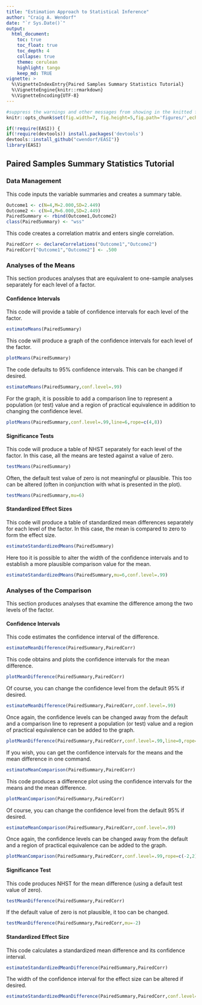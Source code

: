 ```yaml
---
title: "Estimation Approach to Statistical Inference"
author: "Craig A. Wendorf"
date: "`r Sys.Date()`"
output:
  html_document:
    toc: true
    toc_float: true
    toc_depth: 4
    collapse: true
    theme: cerulean
    highlight: tango
    keep_md: TRUE
vignette: >
  %\VignetteIndexEntry{Paired Samples Summary Statistics Tutorial}
  %\VignetteEngine{knitr::rmarkdown}
  %\VignetteEncoding{UTF-8}
---
```


```r
#suppress the warnings and other messages from showing in the knitted file.
knitr::opts_chunk$set(fig.width=7, fig.height=5,fig.path='figures/',echo=TRUE,warning=FALSE,message=FALSE)
```

```r
if(!require(EASI)) {
if(!require(devtools)) install.packages('devtools')
devtools::install_github("cwendorf/EASI")}
library(EASI)
```

## Paired Samples Summary Statistics Tutorial

### Data Management

This code inputs the variable summaries and creates a summary table.
```r
Outcome1 <- c(N=4,M=2.000,SD=2.449)
Outcome2 <- c(N=4,M=6.000,SD=2.449)
PairedSummary <- rbind(Outcome1,Outcome2)
class(PairedSummary) <- "wss"
```

This code creates a correlation matrix and enters single correlation.
```r
PairedCorr <- declareCorrelations("Outcome1","Outcome2")
PairedCorr["Outcome1","Outcome2"] <- .500
```
 
### Analyses of the Means

This section produces analyses that are equivalent to one-sample analyses separately for each level of a factor.

#### Confidence Intervals

This code will provide a table of confidence intervals for each level of the factor.
```r
estimateMeans(PairedSummary)
```

This code will produce a graph of the confidence intervals for each level of the factor.
```r
plotMeans(PairedSummary)
```

The code defaults to 95% confidence intervals. This can be changed if desired.
```r
estimateMeans(PairedSummary,conf.level=.99)
```

For the graph, it is possible to add a comparison line to represent a population (or test) value and a region of practical equivalence in addition to changing the confidence level.
```r
plotMeans(PairedSummary,conf.level=.99,line=6,rope=c(4,8))
```

#### Significance Tests

This code will produce a table of NHST separately for each level of the factor. In this case, all the means are tested against a value of zero.
```r
testMeans(PairedSummary)
```

Often, the default test value of zero is not meaningful or plausible. This too can be altered (often in conjunction with what is presented in the plot).
```r
testMeans(PairedSummary,mu=6)
```

#### Standardized Effect Sizes

This code will produce a table of standardized mean differences separately for each level of the factor. In this case, the mean is compared to zero to form the effect size.
```r
estimateStandardizedMeans(PairedSummary)
```

Here too it is possible to alter the width of the confidence intervals and to establish a more plausible comparison value for the mean.
```r
estimateStandardizedMeans(PairedSummary,mu=6,conf.level=.99)
```

### Analyses of the Comparison

This section produces analyses that examine the difference among the two levels of the factor.

#### Confidence Intervals

This code estimates the confidence interval of the difference.
```r
estimateMeanDifference(PairedSummary,PairedCorr)
```

This code obtains and plots the confidence intervals for the mean difference.
```r
plotMeanDifference(PairedSummary,PairedCorr)
```

Of course, you can change the confidence level from the default 95% if desired.
```r
estimateMeanDifference(PairedSummary,PairedCorr,conf.level=.99)
```

Once again, the confidence levels can be changed away from the default and a comparison line to represent a population (or test) value and a region of practical equivalence can be added to the graph.
```r
plotMeanDifference(PairedSummary,PairedCorr,conf.level=.99,line=0,rope=c(-2,2))
```

If you wish, you can get the confidence intervals for the means and the mean difference in one command.
```r
estimateMeanComparison(PairedSummary,PairedCorr)
```

This code produces a difference plot using the confidence intervals for the means and the mean difference.
```r
plotMeanComparison(PairedSummary,PairedCorr)
```

Of course, you can change the confidence level from the default 95% if desired.
```r
estimateMeanComparison(PairedSummary,PairedCorr,conf.level=.99)
```

Once again, the confidence levels can be changed away from the default and a region of practical equivalence can be added to the graph.
```r
plotMeanComparison(PairedSummary,PairedCorr,conf.level=.99,rope=c(-2,2))
```

#### Significance Test

This code produces NHST for the mean difference (using a default test value of zero).
```r
testMeanDifference(PairedSummary,PairedCorr)
```

If the default value of zero is not plausible, it too can be changed.
```r
testMeanDifference(PairedSummary,PairedCorr,mu=-2)
```

#### Standardized Effect Size

This code calculates a standardized mean difference and its confidence interval.
```r
estimateStandardizedMeanDifference(PairedSummary,PairedCorr)
```

The width of the confidence interval for the effect size can be altered if desired.
```r
estimateStandardizedMeanDifference(PairedSummary,PairedCorr,conf.level=.99)
```
